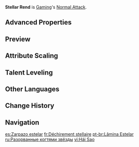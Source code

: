 {{Talent Infobox
|image         = Talent Stellar Rend.png
|character     = Gaming
|type          = Normal Attack
|info          = '''Normal Attack'''<br>Performs up to 4 consecutive strikes.<br><br>'''Charged Attack'''<br>Drains Stamina over time to perform continuous spinning attacks against all nearby opponents.<br>At the end of the sequence, performs a more powerful slash. <br><br>'''Plunging Attack'''<br>Plunges from mid-air to strike the ground below, damaging opponents along the path and dealing AoE DMG upon impact.
|CD            = 
|energyCost    = 
|scale_att1    = ATK
|scale_att2    = 
|utility1      = 
|utility2      = 
|arkhe         = 
}}
'''Stellar Rend''' is [[Gaming]]'s [[Normal Attack]].

==Advanced Properties==
{{Advanced Properties
|title   = Normal Attack 1-Hit
|gu      = 1U
|icdtag  = Normal Attack
|icdtype = 2.5s/3 Hits
|poise   = 112.133
|impulse = 3
|blunt   = 1

|title2   = Normal Attack 2-Hit
|gu2      = 1U
|icdtag2  = Normal Attack
|icdtype2 = 2.5s/3 Hits
|poise2   = 105.699
|impulse2 = Heavy, 400, 0
|blunt2   = 1

|title3   = Normal Attack 3-Hit
|gu3      = 1U
|icdtag3  = Normal Attack
|icdtype3 = 2.5s/3 Hits
|poise3   = 142.608
|impulse3 = Heavy, 400, 0
|blunt3   = 1

|title4   = Normal Attack 4-Hit
|gu4      = 1U
|icdtag4  = Normal Attack
|icdtype4 = 2.5s/3 Hits
|poise4   = 171.095
|impulse4 = 5
|blunt4   = 1

|title5   = Charged Attack Cyclic
|gu5      = 1U
|icdtag5  = Normal Attack
|icdtype5 = 2.5s/3 Hits
|poise5   = 60
|impulse5 = 3
|blunt5   = 1

|title6   = Charged Attack Final Slash
|gu6      = 1U
|icdtag6  = Normal Attack
|icdtype6 = 2.5s/3 Hits
|poise6   = 120
|impulse6 = 5
|blunt6   = 1

|title7   = Plunging Attack Collision
|gu7      = 0U
|icdtag7  = none
|poise7   = 35
|impulse7 = 2

|title8   = Low Plunge
|gu8      = 1U
|icdtag8  = none
|poise8   = 150
|impulse8 = 4
|blunt8   = 1

|title9   = High Plunge
|gu9      = 1U
|icdtag9  = none
|poise9   = 200
|impulse9 = 7
|blunt9   = 1
}}

==Preview==
{{Preview
|file1    = Stellar Rend Normal Preview
|caption1 = Normal Attack

|file2    = Stellar Rend Charged Preview
|caption2 = Charged Attack

|file3    = Stellar Rend Plunging Preview
|caption3 = Plunging Attack
}}

==Attribute Scaling==
{{Talent Scaling
|levels=11
|order=hit1,hit2,hit3,hit4,charged_title,chargedattackcyclicdmg,chargedattackfinaldmg,stamina,maxduration,plunge_title,plunge,plungelow,plungehigh
|titles=1-Hit DMG (%),2-Hit DMG (%),3-Hit DMG (%),4-Hit DMG (%),Charged Attack,Charged Attack Cyclic DMG (%),Charged Attack Final DMG (%),Charged Attack Stamina Cost,Max Duration,Plunging Attack,Plunge DMG (%),Low Plunge DMG (%),High Plunge DMG (%)
|hit1_1=83.86
|hit1_2=90.68
|hit1_3=97.51
|hit1_4=107.26
|hit1_5=114.08
|hit1_6=121.88
|hit1_7=132.61
|hit1_8=143.34
|hit1_9=154.06
|hit1_10=165.76
|hit1_11=177.46
|hit2_1=79.04
|hit2_2=85.48
|hit2_3=91.91
|hit2_4=101.1
|hit2_5=107.54
|hit2_6=114.89
|hit2_7=125
|hit2_8=135.11
|hit2_9=145.22
|hit2_10=156.25
|hit2_11=167.28
|hit3_1=106.65
|hit3_2=115.33
|hit3_3=124.01
|hit3_4=136.41
|hit3_5=145.09
|hit3_6=155.01
|hit3_7=168.65
|hit3_8=182.29
|hit3_9=195.93
|hit3_10=210.81
|hit3_11=225.69
|hit4_1=127.95
|hit4_2=138.36
|hit4_3=148.78
|hit4_4=163.66
|hit4_5=174.07
|hit4_6=185.97
|hit4_7=202.34
|hit4_8=218.7
|hit4_9=235.07
|hit4_10=252.92
|hit4_11=270.78
|chargedattackcyclicdmg_1=62.52
|chargedattackcyclicdmg_2=67.61
|chargedattackcyclicdmg_3=72.7
|chargedattackcyclicdmg_4=79.97
|chargedattackcyclicdmg_5=85.06
|chargedattackcyclicdmg_6=90.87
|chargedattackcyclicdmg_7=98.87
|chargedattackcyclicdmg_8=106.87
|chargedattackcyclicdmg_9=114.87
|chargedattackcyclicdmg_10=123.59
|chargedattackcyclicdmg_11=132.31
|chargedattackfinaldmg_1=113.09
|chargedattackfinaldmg_2=122.29
|chargedattackfinaldmg_3=131.5
|chargedattackfinaldmg_4=144.65
|chargedattackfinaldmg_5=153.86
|chargedattackfinaldmg_6=164.37
|chargedattackfinaldmg_7=178.84
|chargedattackfinaldmg_8=193.31
|chargedattackfinaldmg_9=207.77
|chargedattackfinaldmg_10=223.55
|chargedattackfinaldmg_11=239.33
|stamina=40/s
|maxduration=5s
|plunge_1=64.15
|plunge_2=69.37
|plunge_3=74.59
|plunge_4=82.05
|plunge_5=87.27
|plunge_6=93.23
|plunge_7=101.44
|plunge_8=109.64
|plunge_9=117.85
|plunge_10=126.8
|plunge_11=135.75
|plungelow_1=128.26
|plungelow_2=138.7
|plungelow_3=149.14
|plungelow_4=164.06
|plungelow_5=174.5
|plungelow_6=186.43
|plungelow_7=202.84
|plungelow_8=219.24
|plungelow_9=235.65
|plungelow_10=253.54
|plungelow_11=271.44
|plungehigh_1=160.21
|plungehigh_2=173.25
|plungehigh_3=186.29
|plungehigh_4=204.92
|plungehigh_5=217.96
|plungehigh_6=232.86
|plungehigh_7=253.35
|plungehigh_8=273.84
|plungehigh_9=294.34
|plungehigh_10=316.69
|plungehigh_11=339.05
}}

==Talent Leveling==
{{Talent Upgrade|Gaming}}

==Other Languages==
{{Other Languages
|en      = Stellar Rend
|zhs     = 刃爪悬星
|zhs_rm  = Rènzhǎo Xuánxīng
|zht     = 刃爪懸星
|zht_rm  = Rènzhǎo Xuánxīng
|zh_tl   = Razor Claws of the Hanging Star
|ja      = 懸星の爪刃
|ja_rm   = Kensei no Soujin{{Assumed}}
|ja_tl   = Razor Claws of the Hanging Star
|ko      = 별<->의 발톱
|ko_tl   = 
|es      = Zarpazo estelar
|es_tl   = Stellar Rend
|es_note = {{Es|Zarpazo}} indicates the rend is caused by animal claws.
|fr      = Déchirement stellaire
|fr_tl   = Stellar Rend
|ru      = Разорванные когтями звёзды
|ru_tl   = Stars Rended by Claws
|th      = Stellar Rend
|vi      = Hái Sao
|vi_tl   = 
|de      = Des Sternenzerreißenden Klauen
|de_tl   = The Starshredder's Claws
|id      = Stellar Rend
|pt      = Lâmina Estelar
|pt_tl   = 
|tr      = Yıldız Pençesi
|tr_tl   = 
|it      = Lacerazione stellare
|it_tl   = Stellar Tear
}}

==Change History==
{{Change History|4.4}}

==Navigation==
{{Talent Navbox|Gaming}}

[[es:Zarpazo estelar]]
[[fr:Déchirement stellaire]]
[[pt-br:Lâmina Estelar]]
[[ru:Разорванные когтями звёзды]]
[[vi:Hái Sao]]